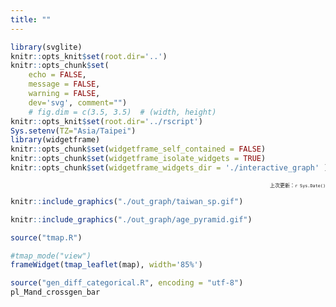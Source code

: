 ```yaml
---
title: ""
---
```


```r
library(svglite)
knitr::opts_knit$set(root.dir='..')
knitr::opts_chunk$set(
	echo = FALSE,
	message = FALSE,
	warning = FALSE,
	dev='svg', comment="")
	# fig.dim = c(3.5, 3.5)  # (width, height)
knitr::opts_knit$set(root.dir='../rscript')
Sys.setenv(TZ="Asia/Taipei")
library(widgetframe)
knitr::opts_chunk$set(widgetframe_self_contained = FALSE) 
knitr::opts_chunk$set(widgetframe_isolate_widgets = TRUE) 
knitr::opts_chunk$set(widgetframe_widgets_dir = './interactive_graph' )
```

<div style="text-align: right">
<p style="font-size:8px">
上次更新：`r Sys.Date()`
</p>
</div>

```r
knitr::include_graphics("./out_graph/taiwan_sp.gif")
```


```r
knitr::include_graphics("./out_graph/age_pyramid.gif")
```

```r
source("tmap.R")
```

```r
#tmap_mode("view")
frameWidget(tmap_leaflet(map), width='85%')
```

```r
source("gen_diff_categorical.R", encoding = "utf-8")
pl_Mand_crossgen_bar
```

  
  
<br><br><br><br><br><br>
